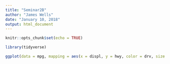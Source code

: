 ```yaml
---
title: "Seminar2B"
author: "James Wells"
date: "January 10, 2018"
output: html_document
---
```


```r
knitr::opts_chunk$set(echo = TRUE)
```

```r
library(tidyverse)

ggplot(data = mpg, mapping = aes(x = displ, y = hwy, color = drv, size = class)) + geom_point() 
```
